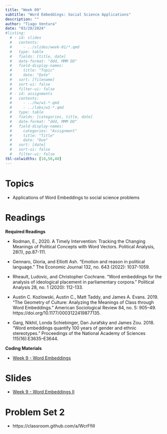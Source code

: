 ```yaml
---
title: "Week 09"
subtitle: "Word Embeddings: Social Science Applications"
description: ""
author: "Tiago Ventura"
date: "03/20/2024"
#listing:
  # - id: slides
  #   contents:
  #     - ../slides/week-01/*.qmd
  #   type: table
  #   fields: [title, date]
  #   date-format: "ddd, MMM DD"
  #   field-display-names:
  #     title: "Topic"
  #     date: "Date"
  #   sort: [filename]
  #   sort-ui: false
  #   filter-ui: false
  # - id: assignments
  #   contents:
  #     - ../hw/w1-*.qmd
  #     - ../labs/w1-*.qmd
  #   type: table
  #   fields: [categories, title, date]
  #   date-format: "ddd, MMM DD"
  #   field-display-names:
  #     categories: "Assignment"
  #     title: "Title"
  #     date: "Due"
  #   sort: [date]
  #   sort-ui: false
  #   filter-ui: false
tbl-colwidths: [10,50,40]
---
```


# Topics

-   Applications of Word Embeddings to social science problems

# Readings

**Required Readings**

-  Rodman, E., 2020. A Timely Intervention: Tracking the Changing Meanings of Political Concepts with Word Vectors. Political Analysis, 28(1), pp.87-111.

- Gennaro, Gloria, and Elliott Ash. "Emotion and reason in political language." The Economic Journal 132, no. 643 (2022): 1037-1059.

- Rheault, Ludovic, and Christopher Cochrane. "Word embeddings for the analysis of ideological placement in parliamentary corpora." Political Analysis 28, no. 1 (2020): 112-133.

- Austin C. Kozlowski, Austin C., Matt Taddy, and James A. Evans. 2019. “The Geometry of Culture: Analyzing the Meanings of Class through Word Embeddings.” American Sociological Review 84, no. 5: 905–49. https://doi.org/10.1177/0003122419877135.

- Garg, Nikhil, Londa Schiebinger, Dan Jurafsky and James Zou. 2018. “Word embeddings quantify 100 years of gender and ethnic stereotypes.” Proceedings of the National Academy of Sciences 115(16):E3635–E3644.

**Coding Materials**

-   <a href="/code/week7_word_embeddings.R" download> Week 9 - Word Embeddings</a>

# Slides

-   [Week 9 - Word Embeddings II](/slides/week_09.html)

# Problem Set 2

-   https://classroom.github.com/a/WcrFfilI
